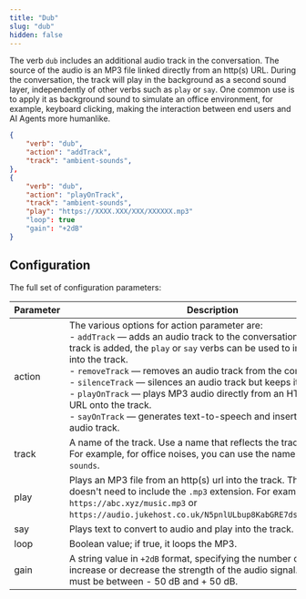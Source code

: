 ```yaml
---
title: "Dub"
slug: "dub"
hidden: false
---
```


The verb `dub` includes an additional audio track in the conversation. The source of the audio is an MP3 file linked directly from an http(s) URL. During the conversation, the track will play in the background as a second sound layer, independently of other verbs such as `play` or `say`. One common use is to apply it as background sound to simulate an office environment, for example, keyboard clicking, making the interaction between end users and AI Agents more humanlike.


```json
{
    "verb": "dub",
    "action": "addTrack",
    "track": "ambient-sounds",
},
{
    "verb": "dub",
    "action": "playOnTrack",
    "track": "ambient-sounds",
    "play": "https://XXXX.XXX/XXX/XXXXXX.mp3"
    "loop": true
    "gain": "+2dB"
}
```

## Configuration

The full set of configuration parameters:

| Parameter | Description                                                                                                                                                                                                                                                                                                                                                                                                                                                                                                                          | Required |
|-----------|--------------------------------------------------------------------------------------------------------------------------------------------------------------------------------------------------------------------------------------------------------------------------------------------------------------------------------------------------------------------------------------------------------------------------------------------------------------------------------------------------------------------------------------|----------|
| action    | The various options for action parameter are: <br/> - `addTrack` — adds an audio track to the conversation. Once the track is added, the `play` or `say` verbs can be used to insert audio into the track. <br/> - `removeTrack` — removes an audio track from the conversation. <br/> - `silenceTrack` — silences an audio track but keeps it in place. <br/> - `playOnTrack` — plays MP3 audio directly from an HTTP or HTTPS URL onto the track.  <br/> - `sayOnTrack` — generates text-to-speech and inserts it into the audio track. | yes      |
| track     | A name of the track. Use a name that reflects the track content. For example, for office noises, you can use the name `office-sounds`.                                                                                                                                                                                                                                                                                                                                                                                               | yes      |
| play      | Plays an MP3 file from an http(s) url into the track. The URL doesn't need to include the `.mp3` extension. For example, `https://abc.xyz/music.mp3` or `https://audio.jukehost.co.uk/N5pnlULbup8KabGRE7dsGwHTeIZAwWdr`.                                                                                                                                                                                                                                                                                                             | no       |
| say       | Plays text to convert to audio and play into the track.                                                                                                                                                                                                                                                                                                                                                                                                                                                                              | no       |
| loop      | Boolean value; if true, it loops the MP3.                                                                                                                                                                                                                                                                                                                                                                                                                                                                                            | no       |
| gain      | A string value in `+2dB` format, specifying the number of decibels to increase or decrease the strength of the audio signal. The value must be between - 50 dB and + 50 dB.                                                                                                                                                                                                                                                                                                                                                          | no       |